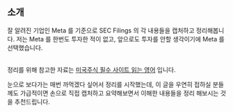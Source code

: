 ## 소개
잘 알려진 기업인 Meta 를 기준으로 SEC Filings 의 각 내용들을 캡처하고 정리해봅니다. 저는 Meta 를 한번도 투자한 적이 없고, 앞으로도 투자를 안할 생각이기에 Meta 를 선택했습니다.<br/>
<br/>

정리를 위해 참고한 자료는 [미국주식 필수 사이트 읽는 영어](https://product.kyobobook.co.kr/detail/S000061352570) 입니다.<br/>

눈으로 보다가는 매번 까먹겠다 싶어서 정리를 시작했는데, 이 글을 우연히 접하실 분들께도 가급적이면 손으로 직접 캡처하고 요약해보면서 이해한 내용들을 정리 해보시는 것을 추천드립니다.<br/>
<br/>


